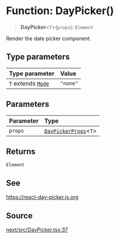 # Function: DayPicker()

> **DayPicker**\<`T`\>(`props`): `Element`

Render the date picker component.

## Type parameters

| Type parameter | Value |
| :------ | :------ |
| `T` extends [`Mode`](/api/next/type-aliases/Mode.mdx) | `"none"` |

## Parameters

| Parameter | Type |
| :------ | :------ |
| `props` | [`DayPickerProps`](/api/next/type-aliases/DayPickerProps.mdx)\<`T`\> |

## Returns

`Element`

## See

https://react-day-picker.js.org

## Source

[next/src/DayPicker.tsx:37](https://github.com/gpbl/react-day-picker/blob/6515ed496/next/src/DayPicker.tsx#L37)
